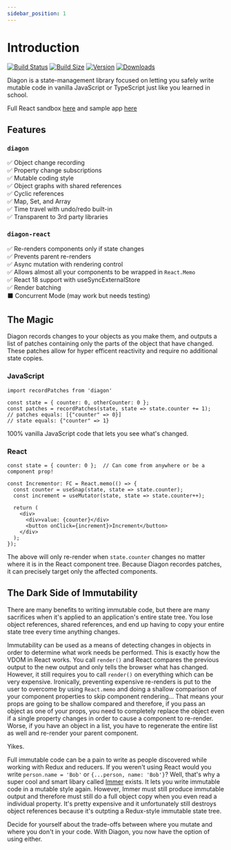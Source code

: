 ```yaml
---
sidebar_position: 1
---
```


# Introduction

[![Build Status](https://img.shields.io/github/workflow/status/akutruff/diagon/tests?style=flat&colorA=2B323B&colorB=1e2329)](https://github.com/akutruff/diagon/actions?query=workflow%3Atest)
[![Build Size](https://img.shields.io/bundlephobia/minzip/diagon?label=bundle%20size&style=flat&colorA=2B323B&colorB=1e2329)](https://bundlephobia.com/result?p=diagon)
[![Version](https://img.shields.io/npm/v/diagon?style=flat&colorA=2B323B&colorB=1e2329)](https://www.npmjs.com/package/diagon)
[![Downloads](https://img.shields.io/npm/dt/diagon.svg?style=flat&colorA=2B323B&colorB=1e2329)](https://www.npmjs.com/package/diagon)

Diagon is a state-management library focused on letting you safely write mutable code in vanilla JavaScript or TypeScript just like you learned in school.

Full React sandbox [here](https://codesandbox.io/s/github/akutruff/diagon/tree/master/apps/cra) and sample app [here](https://akutruff.github.io/diagon)

## Features

### `diagon`

✅ Object change recording  
✅ Property change subscriptions  
✅ Mutable coding style  
✅ Object graphs with shared references  
✅ Cyclic references  
✅ Map, Set, and Array  
✅ Time travel with undo/redo built-in  
✅ Transparent to 3rd party libraries        

### `diagon-react`

✅ Re-renders components only if state changes  
✅ Prevents parent re-renders  
✅ Async mutation with rendering control  
✅ Allows almost all your components to be wrapped in `React.Memo`  
✅ React 18 support with useSyncExternalStore  
✅ Render batching  
⬛ Concurrent Mode (may work but needs testing)  

## The Magic

Diagon records changes to your objects as you make them, and outputs a list of patches containing only the parts of the object that have changed. These patches allow for hyper efficent reactivity and require no additional state copies.  

### JavaScript
```tsx
import recordPatches from 'diagon'

const state = { counter: 0, otherCounter: 0 };
const patches = recordPatches(state, state => state.counter += 1);
// patches equals: [{"counter" => 0}]
// state equals: {"counter" => 1}
```

100% vanilla JavaScript code that lets you see what's changed.

### React

```tsx
const state = { counter: 0 };  // Can come from anywhere or be a component prop!

const Incrementor: FC = React.memo(() => {
  const counter = useSnap(state, state => state.counter);
  const increment = useMutator(state, state => state.counter++);

  return (
    <div>
      <div>value: {counter}</div>
      <button onClick={increment}>Increment</button>
    </div>
  );
});
```

The above will only re-render when `state.counter` changes no matter where it is in the React component tree.  Because Diagon recordes patches, it can precisely target only the affected components.

## The Dark Side of Immutability

There are many benefits to writing immutable code, but there are many sacrifices when it's applied to an application's entire state tree.  You lose object references, shared references, and end up having to copy your entire state tree every time anything changes.  

Immutability can be used as a means of detecting changes in objects in order to determine what work needs be performed.  This is exactly how the VDOM in React works.  You call `render()` and React compares the previous output to the new output and only tells the browser what has changed.  However, it still requires you to call `render()` on everything which can be very expensive.  Ironically, preventing expensive re-renders is put to the user to overcome by using `React.memo` and doing a shallow comparison of your component properties to skip component rendering... That means your props are going to be shallow compared and therefore, if you pass an object as one of your props, you need to completely replace the object even if a single property changes in order to cause a component to re-render.  Worse, if you have an object in a list, you have to regenerate the entire list as well and re-render your parent component.  

Yikes.  

Full immutable code can be a pain to write as people discovered while working with Redux and reducers.  If you weren't using React would you write `person.name = 'Bob'` or `{...person, name: 'Bob'}`?  Well, that's why a super cool and smart libary called [Immer](https://github.com/immerjs/immer) exists.   It lets you write immutable code in a mutable style again.  However, Immer must still produce immutable output and therefore must still do a full object copy when you even read a individual property.  It's pretty expensive and it unfortunately still destroys object references because it's outpting a Redux-style immutable state tree.

Decide for yourself about the trade-offs between where you mutate and where you don't in your code.  With Diagon, you now have the option of using either.